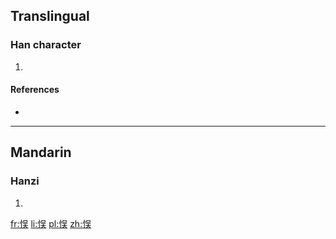 {{also|悞}}
==Translingual==

===Han character===
{{Han char|rn=61|rad=心|as=07|sn=10|four=|canj=心口一大 (PRMK)}}

# {{defn|Han|sort=心07}}

====References====
* {{Han ref|kx=0388.341|hdz=42305.050|uh=60AE|ud=24750}}

----

==Mandarin==

===Hanzi===
{{cmn-hanzi|tra=悞|pin=[[wù]] ([[wu4]])|wg=wu<sup>4</sup>}}

# {{defn|Mandarin|sort=心07}}

[[fr:悮]]
[[li:悮]]
[[pl:悮]]
[[zh:悮]]